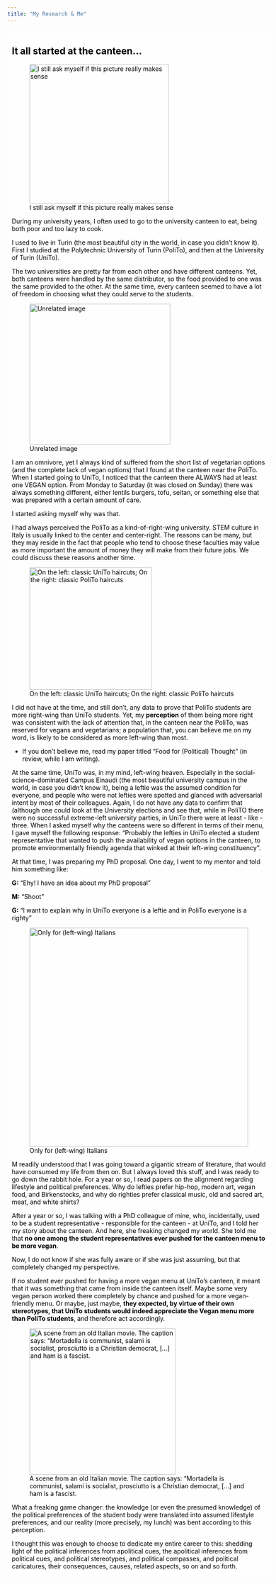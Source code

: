 ```yaml
---
title: "My Research & Me"
---
```


```{=html}
<style>
  body {
  background-image: url("/backgrounds/background_ag1.jpeg");
  background-attachment: fixed;
  background-size: cover;
  background-repeat: no-repeat;
}
  
.text-background {
    background-color: rgba(256, 256, 256, 0.8); 
    color: black; /* White text for contrast */
    padding: 5px 10px; /* Padding around text */
    display: inline-block; /* Ensures the background only takes up necessary space */
}
</style>
```

::: text-background
## It all started at the canteen...

![I still ask myself if this picture really makes sense](images/250454928_1277070772812659_5201918329899356277_n-01.jpg){fig-align="center" width="315"}

During my university years, I often used to go to the university canteen to eat, being both poor and too lazy to cook.

I used to live in Turin (the most beautiful city in the world, in case you didn't know it). First I studied at the Polytechnic University of Turin (PoliTo), and then at the University of Turin (UniTo).

The two universities are pretty far from each other and have different canteens. Yet, both canteens were handled by the same distributor, so the food provided to one was the same provided to the other. At the same time, every canteen seemed to have a lot of freedom in choosing what they could serve to the students.

![Unrelated image](images/kdntye08ifo71.png){fig-align="center" width="318"}

I am an omnivore, yet I always kind of suffered from the short list of vegetarian options (and the complete lack of vegan options) that I found at the canteen near the PoliTo. When I started going to UniTo, I noticed that the canteen there ALWAYS had at least one VEGAN option. From Monday to Saturday (it was closed on Sunday) there was always something different, either lentils burgers, tofu, seitan, or something else that was prepared with a certain amount of care.

I started asking myself why was that.

I had always perceived the PoliTo as a kind-of-right-wing university. STEM culture in Italy is usually linked to the center and center-right. The reasons can be many, but they may reside in the fact that people who tend to choose these faculties may value as more important the amount of money they will make from their future jobs. We could discuss these reasons another time.

![On the left: classic UniTo haircuts; On the right: classic PoliTo haircuts](images/263550586_4226967020740801_1825853446643812209_n-01.jpg){fig-align="center" width="276"}

I did not have at the time, and still don't, any data to prove that PoliTo students are more right-wing than UniTo students. Yet, my **perception** of them being more right was consistent with the lack of attention that, in the canteen near the PoliTo, was reserved for vegans and vegetarians; a population that, you can believe me on my word, is likely to be considered as more left-wing than most.

-   If you don't believe me, read my paper titled "Food for (Political) Thought" (in review, while I am writing).

At the same time, UniTo was, in my mind, left-wing heaven. Especially in the social-science-dominated Campus Einaudi (the most beautiful university campus in the world, in case you didn't know it), being a leftie was the assumed condition for everyone, and people who were not lefties were spotted and glanced with adversarial intent by most of their colleagues. Again, I do not have any data to confirm that (although one could look at the University elections and see that, while in PoliTO there were no successful extreme-left university parties, in UniTo there were at least - like - three. When I asked myself why the canteens were so different in terms of their menu, I gave myself the following response: "Probably the lefties in UniTo elected a student representative that wanted to push the availability of vegan options in the canteen, to promote environmentally friendly agenda that winked at their left-wing constituency".

At that time, I was preparing my PhD proposal. One day, I went to my mentor and told him something like:

**G:** "Ehy! I have an idea about my PhD proposal"

**M:** "Shoot"

**G:** "I want to explain why in UniTo everyone is a leftie and in PoliTo everyone is a righty"

![Only for (left-wing) Italians](images/photo1665245031%20(2)-01.jpeg){fig-align="center" width="494"}

M readily understood that I was going toward a gigantic stream of literature, that would have consumed my life from then on. But I always loved this stuff, and I was ready to go down the rabbit hole. For a year or so, I read papers on the alignment regarding lifestyle and political preferences. Why do lefties prefer hip-hop, modern art, vegan food, and Birkenstocks, and why do righties prefer classical music, old and sacred art, meat, and white shirts?

After a year or so, I was talking with a PhD colleague of mine, who, incidentally, used to be a student representative - responsible for the canteen - at UniTo, and I told her my story about the canteen. And here, she freaking changed my world. She told me that **no one among the student representatives ever pushed for the canteen menu to be more vegan**.

Now, I do not know if she was fully aware or if she was just assuming, but that completely changed my perspective.

If no student ever pushed for having a more vegan menu at UniTo's canteen, it meant that it was something that came from inside the canteen itself. Maybe some very vegan person worked there completely by chance and pushed for a more vegan-friendly menu. Or maybe, just maybe, **they expected, by virtue of their own stereotypes, that UniTo students would indeed appreciate the Vegan menu more than PoliTo students**, and therefore act accordingly.

![A scene from an old Italian movie. The caption says: "Mortadella is communist, salami is socialist, prosciutto is a Christian democrat, \[...\] and ham is a fascist.](images/photo1686763796-04.jpeg){fig-align="center" width="330"}

What a freaking game changer: the knowledge (or even the presumed knowledge) of the political preferences of the student body were translated into assumed lifestyle preferences, and our reality (more precisely, my lunch) was bent according to this perception.

I thought this was enough to choose to dedicate my entire career to this: shedding light of the political inferences from apolitical cues, the apolitical inferences from political cues, and political stereotypes, and political compasses, and political caricatures, their consequences, causes, related aspects, so on and so forth.

:::
